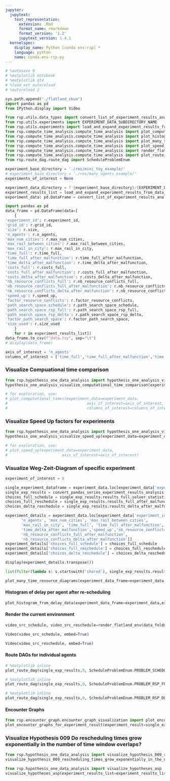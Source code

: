 ```yaml
---
jupyter:
  jupytext:
    text_representation:
      extension: .Rmd
      format_name: rmarkdown
      format_version: '1.2'
      jupytext_version: 1.4.1
  kernelspec:
    display_name: Python [conda env:rsp] *
    language: python
    name: conda-env-rsp-py
---
```


```python
# %autosave 0
# %matplotlib notebook
# %matplotlib qt4
# %load_ext autoreload
# %autoreload 2
```

```python
sys.path.append("./flatland_ckua")
import pandas as pd
from IPython.display import Video

from rsp.utils.data_types import convert_list_of_experiment_results_analysis_to_data_frame, convert_pandas_series_experiment_results_analysis
from rsp.utils.experiments import EXPERIMENT_DATA_SUBDIRECTORY_NAME
from rsp.utils.experiments import load_and_expand_experiment_results_from_data_folder
from rsp.compute_time_analysis.compute_time_analysis import plot_computational_times
from rsp.compute_time_analysis.compute_time_analysis import plot_histogram_from_delay_data
from rsp.compute_time_analysis.compute_time_analysis import plot_many_time_resource_diagrams
from rsp.compute_time_analysis.compute_time_analysis import plot_speed_up
from rsp.compute_time_analysis.compute_time_analysis import render_flatland_env
from rsp.compute_time_analysis.compute_time_analysis import plot_route_dag
from rsp.route_dag.route_dag import ScheduleProblemEnum
```

```python
experiment_base_directory = './res/mini_toy_example/'
# experiment_base_directory = './res/many_agents_example/'
experiments_of_interest = None
```

```python
experiment_data_directory = f'{experiment_base_directory}/{EXPERIMENT_DATA_SUBDIRECTORY_NAME}'
experiment_results_list = load_and_expand_experiment_results_from_data_folder(experiment_data_folder_name=experiment_data_directory,experiment_ids=experiments_of_interest)
experiment_data: pd.DataFrame = convert_list_of_experiment_results_analysis_to_data_frame(experiment_results_list)
```

```python
import pandas as pd
data_frame = pd.DataFrame(data=[
    {
'experiment_id': r.experiment_id,
'grid_id': r.grid_id,
'size': r.size,
'n_agents': r.n_agents,
'max_num_cities': r.max_num_cities,
'max_rail_between_cities': r.max_rail_between_cities,
'max_rail_in_city': r.max_rail_in_city,
'time_full': r.time_full,
'time_full_after_malfunction': r.time_full_after_malfunction,
'time_delta_after_malfunction': r.time_delta_after_malfunction,
'costs_full': r.costs_full,
'costs_full_after_malfunction': r.costs_full_after_malfunction,
'costs_delta_after_malfunction': r.costs_delta_after_malfunction,
'nb_resource_conflicts_full': r.nb_resource_conflicts_full,
'nb_resource_conflicts_full_after_malfunction': r.nb_resource_conflicts_full_after_malfunction,
'nb_resource_conflicts_delta_after_malfunction': r.nb_resource_conflicts_delta_after_malfunction,
'speed_up': r.speed_up,
'factor_resource_conflicts': r.factor_resource_conflicts,
'path_search_space_schedule': r.path_search_space_schedule,
'path_search_space_rsp_full': r.path_search_space_rsp_full,
'path_search_space_rsp_delta': r.path_search_space_rsp_delta,
'factor_path_search_space': r.factor_path_search_space,
'size_used': r.size_used
    }
    for r in experiment_results_list])
data_frame.to_csv(f"data.tsv", sep="\t")
# display(data_frame)
```

```python
axis_of_interest = 'n_agents'
columns_of_interest = ['time_full','time_full_after_malfunction','time_delta_after_malfunction']
```

### Visualize Compuational time comparison

```python
from rsp.hypothesis_one_data_analysis import hypothesis_one_analysis_visualize_computational_time_comparison
hypothesis_one_analysis_visualize_computational_time_comparison(experiment_data=experiment_data)

# for exploration, use:
# plot_computational_times(experiment_data=experiment_data,
#                                   axis_of_interest=axis_of_interest,
#                                   columns_of_interest=columns_of_interest)
```

### Visualize Speed Up factors for experiments

```python
from rsp.hypothesis_one_data_analysis import hypothesis_one_analysis_visualize_speed_up
hypothesis_one_analysis_visualize_speed_up(experiment_data=experiment_data)

# for exploration, use:
# plot_speed_up(experiment_data=experiment_data,
#                        axis_of_interest=axis_of_interest)
```

### Visualize Weg-Zeit-Diagram of specific experiment

```python
experiment_of_interest = 0
```

```python
single_experiment_dataframe = experiment_data.loc[experiment_data['experiment_id'] == experiment_of_interest].iloc[0]
single_exp_results = convert_pandas_series_experiment_results_analysis(single_experiment_dataframe)
choices_full_schedule = single_exp_results.results_full.solver_statistics["solving"]["solvers"]["choices"]
choices_full_reschedule = single_exp_results.results_full_after_malfunction.solver_statistics["solving"]["solvers"]["choices"]
choices_delta_reschedule = single_exp_results.results_delta_after_malfunction.solver_statistics["solving"]["solvers"]["choices"]
```

```python
experiment_details = experiment_data.loc[experiment_data['experiment_id'] == experiment_of_interest,['experiment_id','malfunction','size',
       'n_agents', 'max_num_cities', 'max_rail_between_cities',
       'max_rail_in_city', 'time_full', 'time_full_after_malfunction',
       'time_delta_after_malfunction','speed_up','nb_resource_conflicts_full',
       'nb_resource_conflicts_full_after_malfunction',
       'nb_resource_conflicts_delta_after_malfunction']]
experiment_details['choices_full_schedule'] = choices_full_schedule
experiment_details['choices_full_reschedule'] = choices_full_reschedule
experiment_details['choices_delta_reschedule'] = choices_delta_reschedule

```

```python
display(experiment_details.transpose())
```

```python
list(filter(lambda s: s.startswith('shared'), single_exp_results.results_full_after_malfunction.solver_result))
```

```python
plot_many_time_resource_diagrams(experiment_data_frame=experiment_data,experiment_id = experiment_of_interest, with_diff=True)
```

#### Histogram of delay per agent after re-scheduling

```python
plot_histogram_from_delay_data(experiment_data_frame=experiment_data,experiment_id = experiment_of_interest)
```

#### Render the current environment

```python
video_src_schedule, video_src_reschedule=render_flatland_env(data_folder=experiment_base_directory ,experiment_data_frame=experiment_data,experiment_id = experiment_of_interest)
```

```python
Video(video_src_schedule, embed=True)
```

```python
Video(video_src_reschedule, embed=True)
```

#### Route DAGs for individual agents

```python
# %matplotlib inline
plot_route_dag(single_exp_results,0, ScheduleProblemEnum.PROBLEM_SCHEDULE)
```

```python
# %matplotlib inline
plot_route_dag(single_exp_results,0, ScheduleProblemEnum.PROBLEM_RSP_FULL)
```

```python
# %matplotlib inline
plot_route_dag(single_exp_results,0, ScheduleProblemEnum.PROBLEM_RSP_DELTA)
```

#### Encounter Graphs

```python
from rsp.encounter_graph.encounter_graph_visualization import plot_encounter_graphs_for_experiment_result
plot_encounter_graphs_for_experiment_result(experiment_result=single_exp_results)
```

### Visualize Hypothesis 009 Do rescheduling  times grow exponentially in the number of time window overlaps?

```python
from rsp.hypothesis_one_data_analysis import visualize_hypothesis_009_rescheduling_times_grow_exponentially_in_the_number_of_time_window_overlaps
visualize_hypothesis_009_rescheduling_times_grow_exponentially_in_the_number_of_time_window_overlaps(experiment_results_list=experiment_results_list)

```

```python
from rsp.hypothesis_one_data_analysis import visualize_hypotheses_asp
visualize_hypotheses_asp(experiment_results_list=experiment_results_list)

```
